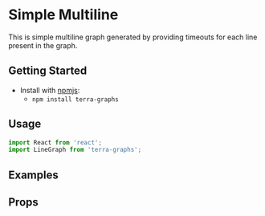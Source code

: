 
# Simple Multiline
This is simple multiline graph generated by providing timeouts for each line present in the graph.

## Getting Started

- Install with [npmjs](https://www.npmjs.com):
  - `npm install terra-graphs`

## Usage

```jsx
import React from 'react';
import LineGraph from 'terra-graphs';
```
## Examples
<LineGraph />

## Props
<PropsTable />